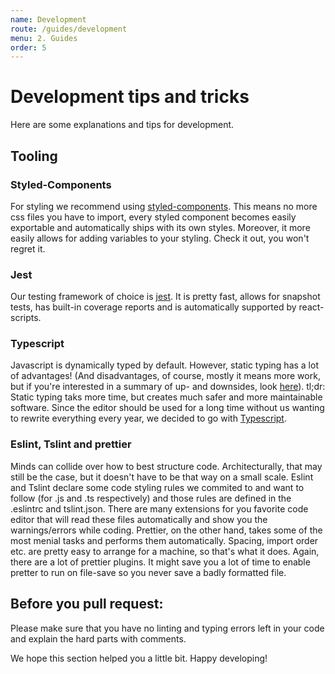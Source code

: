 ```yaml
---
name: Development
route: /guides/development
menu: 2. Guides
order: 5
---
```


# Development tips and tricks

Here are some explanations and tips for development.

## Tooling

### Styled-Components
For styling we recommend using [styled-components](https://www.styled-components.com/). This means no more css files you have to import, every styled component becomes easily exportable and automatically ships with its own styles. Moreover, it more easily allows for adding variables to your styling. Check it out, you won't regret it.

### Jest 
Our testing framework of choice is [jest](https://jestjs.io/). It is pretty fast, allows for snapshot tests, has built-in coverage reports and is automatically supported by react-scripts.

### Typescript
Javascript is dynamically typed by default. However, static typing has a lot of advantages! (And disadvantages, of course, mostly it means more work, but if you're interested in a summary of up- and downsides, look [here](https://medium.freecodecamp.org/why-use-static-types-in-javascript-part-2-part-3-be699ee7be60)).
tl;dr: Static typing taks more time, but creates much safer and more maintainable software. Since the editor should be used for a long time without us wanting to rewrite everything every year, we decided to go with [Typescript](https://www.typescriptlang.org/).

### Eslint, Tslint and prettier
Minds can collide over how to best structure code. Architecturally, that may still be the case, but it doesn't have to be that way on a small scale. Eslint and Tslint declare some code styling rules we commited to and want to follow (for .js and .ts respectively) and those rules are defined in the .eslintrc and tslint.json. There are many extensions for you favorite code editor that will read these files automatically and show you the warnings/errors while coding. 
Prettier, on the other hand, takes some of the most menial tasks and performs them automatically. Spacing, import order etc. are pretty easy to arrange for a machine, so that's what it does. Again, there are a lot of prettier plugins. It might save you a lot of time to enable pretter to run on file-save so you never save a badly formatted file. 

## Before you pull request:
Please make sure that you have no linting and typing errors left in your code and explain the hard parts with comments. 

We hope this section helped you a little bit. Happy developing!
